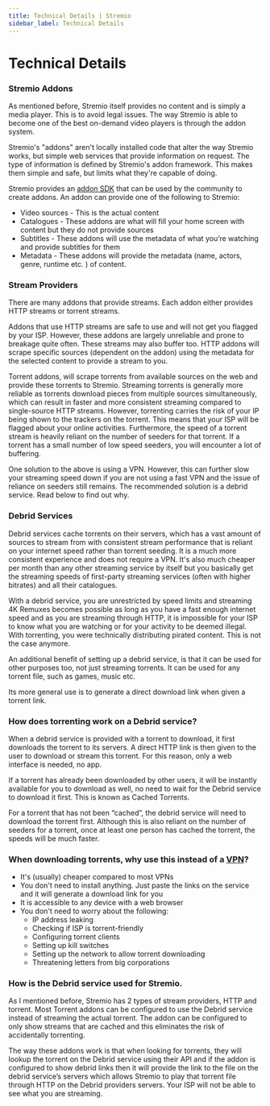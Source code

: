```yaml
---
title: Technical Details | Stremio
sidebar_label: Technical Details
---
```

# Technical Details

### Stremio Addons

As mentioned before, Stremio itself provides no content and is simply a media player. This is to avoid legal issues. The way Stremio is able to become one of the best on-demand video players is through the addon system. 

Stremio's "addons" aren't locally installed code that alter the way Stremio works, but simple web services that provide information on request. The type of information is defined by Stremio's addon framework. This makes them simple and safe, but limits what they're capable of doing.

Stremio provides an [addon SDK](https://github.com/Stremio/stremio-addon-sdk) that can be used by the community to create addons. An addon can provide one of the following to Stremio:

- Video sources - This is the actual content
- Catalogues - These addons are what will fill your home screen with content but they do not provide sources
- Subtitles - These addons will use the metadata of what you’re watching and provide subtitles for them
- Metadata - These addons will provide the metadata (name, actors, genre, runtime etc. ) of content.

### Stream Providers

There are many addons that provide streams. Each addon either provides HTTP streams or torrent streams. 

Addons that use HTTP streams are safe to use and will not get you flagged by your ISP. However, these addons are largely unreliable and prone to breakage quite often. These streams may also buffer too. HTTP addons will scrape specific sources (dependent on the addon) using the metadata for the selected content to provide a stream to you.

Torrent addons, will scrape torrents from available sources on the web and provide these torrents to Stremio. Streaming torrents is generally more reliable as torrents download pieces from multiple sources simultaneously, which can result in faster and more consistent streaming compared to single-source HTTP streams. However, torrenting carries the risk of your IP being shown to the trackers on the torrent. This means that your ISP will be flagged about your online activities. Furthermore, the speed of a torrent stream is heavily reliant on the number of seeders for that torrent. If a torrent has a small number of low speed seeders, you will encounter a lot of buffering. 

One solution to the above is using a VPN. However, this can further slow your streaming speed down if you are not using a fast VPN and the issue of reliance on seeders still remains. The recommended solution is a debrid service. Read below to find out why.

### Debrid Services

Debrid services cache torrents on their servers, which has a vast amount of sources to stream from with consistent stream performance that is reliant on your internet speed rather than torrent seeding. It is a much more consistent experience and does not require a VPN. It's also much cheaper per month than any other streaming service by itself but you basically get the streaming speeds of first-party streaming services (often with higher bitrates) and all their catalogues.

With a debrid service, you are unrestricted by speed limits and streaming 4K Remuxes becomes possible as long as you have a fast enough internet speed and as you are streaming through HTTP, it is impossible for your ISP to know what you are watching or for your activity to be deemed illegal. With torrenting, you were technically distributing pirated content. This is not the case anymore.

An additional benefit of setting up a debrid service, is that it can be used for other purposes too, not just streaming torrents. It can be used for any torrent file, such as games, music etc.

Its more general use is to generate a direct download link when given a torrent link.

### **How does torrenting work on a Debrid service?**

When a debrid service is provided with a torrent to download, it first downloads the torrent to its servers. A direct HTTP link is then given to the user to download or stream this torrent. For this reason, only a web interface is needed, no app.

If a torrent has already been downloaded by other users, it will be instantly available for you to download as well, no need to wait for the Debrid service to download it first. This is known as Cached Torrents.

For a torrent that has not been “cached”, the debrid service will need to download the torrent first. Although this is also reliant on the number of seeders for a torrent, once at least one person has cached the torrent, the speeds will be much faster. 

### **When downloading torrents, why use this instead of a [VPN](https://en.wikipedia.org/wiki/Virtual_private_network)?**

- It's (usually) cheaper compared to most VPNs
- You don't need to install anything. Just paste the links on the service and it will generate a download link for you
- It is accessible to any device with a web browser
- You don't need to worry about the following:
    - IP address leaking
    - Checking if ISP is torrent-friendly
    - Configuring torrent clients
    - Setting up kill switches
    - Setting up the network to allow torrent downloading
    - Threatening letters from big corporations

### How is the Debrid service used for Stremio.

As I mentioned before, Stremio has 2 types of stream providers, HTTP and torrent. Most Torrent addons can be configured to use the Debrid service instead of streaming the actual torrent. The addon can be configured to only show streams that are cached and this eliminates the risk of accidentally torrenting. 

The way these addons work is that when looking for torrents, they will lookup the torrent on the Debrid service using their API and if the addon is configured to show debrid links then it will provide the link to the file on the debrid service’s servers which allows Stremio to play that torrent file through HTTP on the Debrid providers servers. Your ISP will not be able to see what you are streaming.